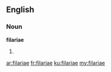 ==English==

===Noun===
'''filariae'''

# {{plural of|filaria}}

[[ar:filariae]]
[[fr:filariae]]
[[ku:filariae]]
[[my:filariae]]